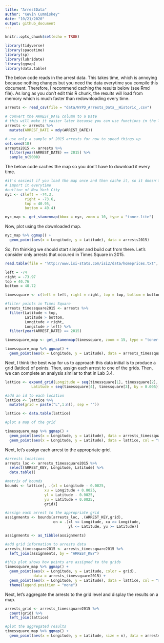 ```yaml
---
title: "ArrestData"
author: "Kevin Cummiskey"
date: "10/21/2020"
output: github_document
---
```


```r
knitr::opts_chunk$set(echo = TRUE)
```


```r
library(tidyverse)
library(spacetime)
library(sp)
library(lubridate)
library(ggmap)
library(data.table)
```


The below code reads in the arrest data.  This takes time, which is annoying because nothing changes but you need the data everytime you compile this document.  Therefore, I recommend caching the results below (see Rmd file).  As long as you don't edit this R chunk, the results will load from memory which is much faster than redownloading every time.

```r
arrests <- read_csv(file = "data/NYPD_Arrests_Data__Historic_.csv")

# convert the ARREST_DATE column to a Date
# this will make it easier later because you can use functions in the lubridate package
arrests <- arrests %>% 
  mutate(ARREST_DATE = mdy(ARREST_DATE))

# use only a sample of 2015 arrests for now to speed things up
set.seed(10)
arrests2015 <- arrests %>% 
  filter(year(ARREST_DATE) == 2015) %>% 
  sample_n(5000)
```
   
The below code caches the map so you don't have to download it every time. 
   
```r
#it's easiest if you load the map once and then cache it, so it doesn't have to 
# import it everytime
#outline of New York City
nyc <- c(left = -74.3,
         right = -73.6, 
         top = 40.95,
         bottom = 40.4)

nyc_map <- get_stamenmap(bbox = nyc, zoom = 10, type = "toner-lite")
```

Now, plot using the downloaded map.

```r
nyc_map %>% ggmap() +
  geom_point(aes(x = Longitude, y = Latitude), data = arrests2015)
```


So, I'm thinking we should start simpler and build out from there.  Let's consider only arrests that occured in Times Square in 2015. 

```r

read.table(file = "http://www.isi-stats.com/isi2/data/homeprices.txt", header = T)

left = -74
right = -73.97
top = 40.76
bottom = 40.72

timessquare <- c(left = left, right = right, top = top, bottom = bottom)

#filter points in Times Square
arrests_timessquare2015 <- arrests %>% 
  filter(Latitude < top,
         Latitude > bottom,
         Longitude < right,
         Longitude > left) %>% 
  filter(year(ARREST_DATE) == 2015)

timessquare_map <- get_stamenmap(timessquare, zoom = 15, type = "toner-lite")

timessquare_map %>% ggmap() +
  geom_point(aes(x = Longitude, y = Latitude), data = arrests_timessquare2015)
```

Next, I think the best way for us to approach this data initial is to produce a grid (lattice) of points.  Then, assign each arrest to one of the grids. Then, we can complete an analysis similar to that in Lab 3.4.

```r
lattice <- expand_grid(Longitude = seq(timessquare[1], timessquare[2], by = 0.005),
            Latitude = seq(timessquare[4], timessquare[3], by = 0.005))

#add an id to each location
lattice <- lattice %>% 
  mutate(grid = paste("L",1:n(), sep = ""))

lattice <- data.table(lattice)

#plot a map of the grid

timessquare_map %>% ggmap() +
  geom_point(aes(x = Longitude, y = Latitude), data = arrests_timessquare2015) +
  geom_point(aes(x = Longitude, y = Latitude), data = lattice, col = "red", size = 5)
```

Next, let's assign each arrest to the appropriate grid.

```r
#arrests locations
arrests_loc <- arrests_timessquare2015 %>% 
  select(ARREST_KEY, Longitude, Latitude) %>% 
  data.table()

#matrix of bounds
bounds <- lattice[, .(xl = Longitude - 0.0025,
                  xu = Longitude + 0.0025,
                  yl = Latitude - 0.0025,
                  yu = Latitude + 0.0025,
                  grid)]

#assign each arrest to the appropriate grid
assignments <- bounds[arrests_loc, .(ARREST_KEY,grid),
                      on = .(xl <= Longitude, xu >= Longitude,
                             yl <= Latitude, yu >= Latitude)]

assignments <- as_tibble(assignments)

#add grid information to arrests data
arrests_timessquare2015 <- arrests_timessquare2015 %>% 
  left_join(assignments, by = "ARREST_KEY")

#this plot shows how points are assigned to the grids
timessquare_map %>% ggmap() +
  geom_point(aes(x = Longitude, y = Latitude, color = grid), 
             data = arrests_timessquare2015) +
  geom_point(aes(x = Longitude, y = Latitude), data = lattice, col = "red", size = 5) +
  theme(legend.position = "none")
```

Next, let's aggregate the arrests to the grid level and display the results on a map.

```r
arrests_grid <- arrests_timessquare2015 %>% 
  count(grid) %>% 
  left_join(lattice)

#plot the aggregated results
timessquare_map %>% ggmap() +
  geom_point(aes(x = Longitude, y = Latitude, size = n), data = arrests_grid)

```






